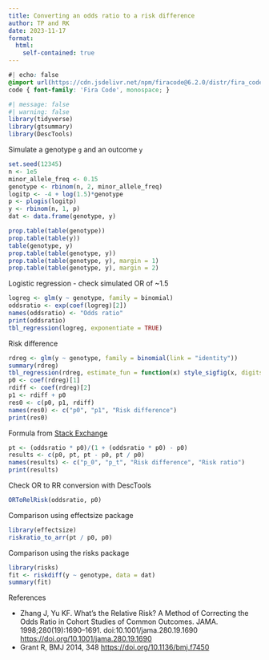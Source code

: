 ```yaml
---
title: Converting an odds ratio to a risk difference
author: TP and RK
date: 2023-11-17
format:
  html:
    self-contained: true
---
```


```css
#| echo: false
@import url(https://cdn.jsdelivr.net/npm/firacode@6.2.0/distr/fira_code.css);
code { font-family: 'Fira Code', monospace; }
```

```r
#| message: false
#| warning: false
library(tidyverse)
library(gtsummary)
library(DescTools)
```

Simulate a genotype `g` and an outcome `y`
```r
set.seed(12345)
n <- 1e5
minor_allele_freq <- 0.15
genotype <- rbinom(n, 2, minor_allele_freq)
logitp <- -4 + log(1.5)*genotype
p <- plogis(logitp)
y <- rbinom(n, 1, p)
dat <- data.frame(genotype, y)
```

```r
prop.table(table(genotype))
prop.table(table(y))
table(genotype, y)
prop.table(table(genotype, y))
prop.table(table(genotype, y), margin = 1)
prop.table(table(genotype, y), margin = 2)
```

Logistic regression - check simulated OR of ~1.5
```r
logreg <- glm(y ~ genotype, family = binomial)
oddsratio <- exp(coef(logreg)[2])
names(oddsratio) <- "Odds ratio"
print(oddsratio)
tbl_regression(logreg, exponentiate = TRUE)
```

Risk difference
```r
rdreg <- glm(y ~ genotype, family = binomial(link = "identity"))
summary(rdreg)
tbl_regression(rdreg, estimate_fun = function(x) style_sigfig(x, digits = 6))
p0 <- coef(rdreg)[1]
rdiff <- coef(rdreg)[2]
p1 <- rdiff + p0
res0 <- c(p0, p1, rdiff)
names(res0) <- c("p0", "p1", "Risk difference")
print(res0)
```

Formula from [Stack Exchange](https://stats.stackexchange.com/questions/324410/converting-odds-ratio-to-percentage-increase-reduction)
```r
pt <- (oddsratio * p0)/(1 + (oddsratio * p0) - p0)
results <- c(p0, pt, pt - p0, pt / p0)
names(results) <- c("p_0", "p_t", "Risk difference", "Risk ratio")
print(results)
```

Check OR to RR conversion with DescTools

```r
ORToRelRisk(oddsratio, p0)
```

Comparison using effectsize package

```r
library(effectsize)
riskratio_to_arr(pt / p0, p0)
```

Comparison using the risks package
```r
library(risks)
fit <- riskdiff(y ~ genotype, data = dat)
summary(fit)
```

References

* Zhang J, Yu KF. What's the Relative Risk? A Method of Correcting the Odds Ratio in Cohort Studies of Common Outcomes. JAMA. 1998;280(19):1690–1691. doi:10.1001/jama.280.19.1690 <https://doi.org/10.1001/jama.280.19.1690>
* Grant R, BMJ 2014, 348 <https://doi.org/10.1136/bmj.f7450>

